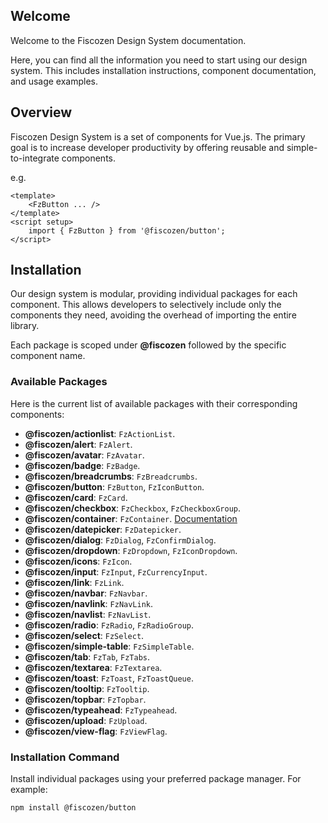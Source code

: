 
<Meta title="Welcome" />

## Welcome

Welcome to the Fiscozen Design System documentation.

Here, you can find all the information you need to start using our design system. This includes installation instructions, component documentation, and usage examples.

## Overview

Fiscozen Design System is a set of components for Vue.js. The primary goal is to increase developer productivity by offering reusable and simple-to-integrate components.

e.g.

```tsx
<template>
    <FzButton ... />
</template>
<script setup>
    import { FzButton } from '@fiscozen/button';
</script>
```
## Installation

Our design system is modular, providing individual packages for each component. This allows developers to selectively include only the components they need, avoiding the overhead of importing the entire library.

Each package is scoped under **@fiscozen** followed by the specific component name.

### Available Packages

Here is the current list of available packages with their corresponding components:

- **@fiscozen/actionlist**: `FzActionList`.
- **@fiscozen/alert**: `FzAlert`.
- **@fiscozen/avatar**: `FzAvatar`.
- **@fiscozen/badge**: `FzBadge`.
- **@fiscozen/breadcrumbs**: `FzBreadcrumbs`.
- **@fiscozen/button**: `FzButton`, `FzIconButton`.
- **@fiscozen/card**: `FzCard`.
- **@fiscozen/checkbox**: `FzCheckbox`, `FzCheckboxGroup`.
- **@fiscozen/container**: `FzContainer`. [Documentation](./?path=/docs/documentation-layout-fzcontainer--docs)
- **@fiscozen/datepicker**: `FzDatepicker`.
- **@fiscozen/dialog**: `FzDialog`, `FzConfirmDialog`.
- **@fiscozen/dropdown**: `FzDropdown`, `FzIconDropdown`.
- **@fiscozen/icons**: `FzIcon`.
- **@fiscozen/input**: `FzInput`, `FzCurrencyInput`.
- **@fiscozen/link**: `FzLink`.
- **@fiscozen/navbar**: `FzNavbar`.
- **@fiscozen/navlink**: `FzNavLink`.
- **@fiscozen/navlist**: `FzNavList`.
- **@fiscozen/radio**: `FzRadio`, `FzRadioGroup`.
- **@fiscozen/select**: `FzSelect`.
- **@fiscozen/simple-table**: `FzSimpleTable`.
- **@fiscozen/tab**: `FzTab`, `FzTabs`.
- **@fiscozen/textarea**: `FzTextarea`.
- **@fiscozen/toast**: `FzToast`, `FzToastQueue`.
- **@fiscozen/tooltip**: `FzTooltip`.
- **@fiscozen/topbar**: `FzTopbar`.
- **@fiscozen/typeahead**: `FzTypeahead`.
- **@fiscozen/upload**: `FzUpload`.
- **@fiscozen/view-flag**: `FzViewFlag`.

### Installation Command

Install individual packages using your preferred package manager. For example:

```bash
npm install @fiscozen/button
```
